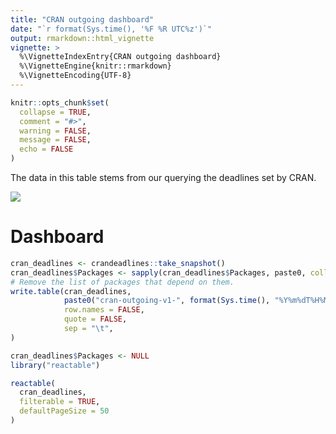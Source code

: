 ```yaml
---
title: "CRAN outgoing dashboard"
date: "`r format(Sys.time(), '%F %R UTC%z')`"
output: rmarkdown::html_vignette
vignette: >
  %\VignetteIndexEntry{CRAN outgoing dashboard}
  %\VignetteEngine{knitr::rmarkdown}
  %\VignetteEncoding{UTF-8}
---
```


```r
knitr::opts_chunk$set(
  collapse = TRUE,
  comment = "#>",
  warning = FALSE,
  message = FALSE,
  echo = FALSE
)
```

The data in this table stems from our querying the deadlines set by CRAN.

<img src="https://github.com/llrs/crandeadlines/workflows/Render-dashboard/badge.svg" aria-hidden="true">

# Dashboard

```r
cran_deadlines <- crandeadlines::take_snapshot()
cran_deadlines$Packages <- sapply(cran_deadlines$Packages, paste0, collapse = ", ")
# Remove the list of packages that depend on them.
write.table(cran_deadlines,
            paste0("cran-outgoing-v1-", format(Sys.time(), "%Y%m%dT%H%M"), ".csv"),
            row.names = FALSE,
            quote = FALSE,
            sep = "\t",
)
```

```r
cran_deadlines$Packages <- NULL
library("reactable")

reactable(
  cran_deadlines,
  filterable = TRUE,
  defaultPageSize = 50
)
```


